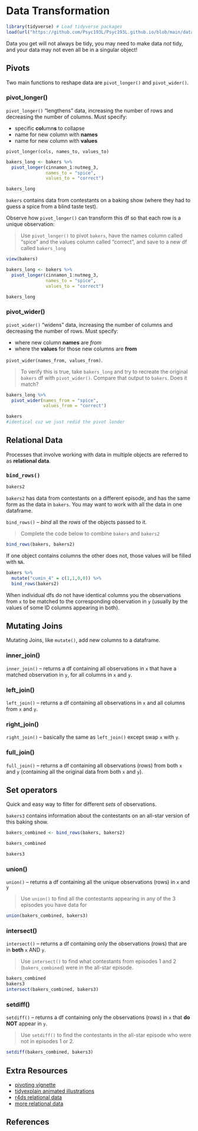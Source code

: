 # Data Transformation

```r
library(tidyverse) # Load tidyverse packages
load(url("https://github.com/Psyc193L/Psyc193L.github.io/blob/main/data/bakers.RData?raw=true")) # Load example data
```

Data you get will not always be tidy, you may need to make data *not* tidy, and your data may not even all be in a singular object!

## Pivots

Two main functions to reshape data are `pivot_longer()` and `pivot_wider()`.

### pivot_longer()

`pivot_longer()` "lengthens" data, increasing the number of rows and decreasing the number of columns. Must specify:

- specific **col**umn**s** to collapse
- name for new column with **names** 
- name for new column with **values**

`pivot_longer(cols, names_to, values_to)`

```r
bakers_long <- bakers %>%
  pivot_longer(cinnamon_1:nutmeg_3,
               names_to = "spice",
               values_to = "correct")

bakers_long
```

`bakers` contains data from contestants on a baking show (where they had to guess a spice from a blind taste test).

Observe how `pivot_longer()` can transform this df so that each row is a unique observation:


> Use `pivot_longer()` to pivot `bakers`, have the names column called "spice" and the values column called "correct", and save to a new df called `bakers_long`

```r

view(bakers)

bakers_long <- bakers %>%
  pivot_longer(cinnamon_1:nutmeg_3,
               names_to = "spice",
               values_to = "correct")

bakers_long

```

### pivot_wider()

`pivot_wider()` "widens" data, increasing the number of columns and decreasing the number of rows. Must specify:

- where new column **names** are *from*
- where the **values** for those new columns are **from**

`pivot_wider(names_from, values_from)`. 


> To verify this is true, take `bakers_long` and try to recreate the original `bakers` df with `pivot_wider()`. Compare that output to `bakers`. Does it match?

```r

bakers_long %>%
  pivot_wider(names_from = "spice",
              values_from = "correct")

bakers
#identical cuz we just redid the pivot londer 
```


## Relational Data

Processes that involve working with data in multiple objects are referred to as **relational data**.

### `bind_rows()`

```r
bakers2
```

`bakers2` has data from contestants on a different episode, and has the same form as the data in `bakers`. You may want to work with all the data in one dataframe.

`bind_rows()` -- *bind* all the *rows* of the objects passed to it. 

> Complete the code below to combine `bakers` and `bakers2`

```r
bind_rows(bakers, bakers2)
```


If one object contains columns the other does not, those values will be filled with `NA`.

```r
bakers %>%
  mutate("cumin_4" = c(1,1,0,0)) %>%
  bind_rows(bakers2)
```

When individual dfs do not have identical columns you the observations from `x` to be matched to the corresponding observation in `y` (usually by the values of some ID columns appearing in both).

## Mutating Joins

Mutating Joins, like `mutate()`, add new columns to a dataframe.

### inner_join()

`inner_join()` -- returns a df containing all observations in `x` that have a matched observation in `y`, for all columns in `x` and `y`.

### left_join()

`left_join()` -- returns a df containing all observations in `x` and all columns from `x` and `y`.

### right_join()

`right_join()` -- basically the same as `left_join()` except swap `x` with `y`.

### full_join()

`full_join()` -- returns a df containing all observations (rows) from both `x` and `y` (containing all the original data from both `x` and `y`).

## Set operators

Quick and easy way to filter for different *sets* of observations.

`bakers3` contains information about the contestants on an all-star version of this baking show.

```r
bakers_combined <- bind_rows(bakers, bakers2)

bakers_combined

bakers3
```

### union()

`union()` -- returns a df containing all the unique observations (rows) in `x` and `y`

> Use `union()` to find all the contestants appearing in any of the 3 episodes you have data for

```r
union(bakers_combined, bakers3)
```

### intersect()

`intersect()` -- returns a df containing only the observations (rows) that are in **both** `x` AND `y`.

> Use `intersect()` to find what contestants from episodes 1 and 2 (`bakers_combined`) were in the all-star episode.

```r
bakers_combined
bakers3
intersect(bakers_combined, bakers3)

```

### setdiff()

`setdiff()` -- returns a df containing only the observations (rows) in `x` that **do NOT** appear in `y`.

> Use `setdiff()` to find the contestants in the all-star episode who were not in episodes 1 or 2.

```r

setdiff(bakers_combined, bakers3)

```


## Extra Resources

* [pivoting vignette](https://tidyr.tidyverse.org/articles/pivot.html)
* [tidyexplain animated illustrations](https://github.com/gadenbuie/tidyexplain)
* [r4ds relational data](https://r4ds.had.co.nz/relational-data.html#relational-data)
* [more relational data](https://rstudio-education.github.io/tidyverse-cookbook/transform-tables.html#joins)

## References